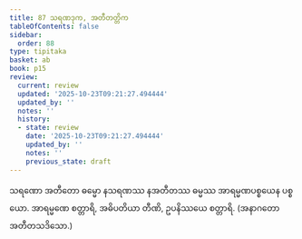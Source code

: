 ```yaml
---
title: 87 သရဏဒုက, အတီတတ္တိက
tableOfContents: false
sidebar:
  order: 88
type: tipitaka
basket: ab
book: p15
review:
  current: review
  updated: '2025-10-23T09:21:27.494444'
  updated_by: ''
  notes: ''
  history:
  - state: review
    date: '2025-10-23T09:21:27.494444'
    updated_by: ''
    notes: ''
    previous_state: draft
---
```



<ReviewStatus review={frontmatter.review} showDetails={true} />

<HypothesisAnnotation frontmatter={frontmatter} />

<DynamicBreadcrumb />

<Division number="99" book="p15" e="ch" v="40" p="242">

<Paragraph number="273" book="p15">
သရဏော အတီတော ဓမ္မော နသရဏဿ နအတီတဿ ဓမ္မဿ အာရမ္မဏပစ္စယေန ပစ္စယော. အာရမ္မဏေ စတ္တာရိ, အဓိပတိယာ တီဏိ, ဥပနိဿယေ စတ္တာရိ. (အနာဂတော အတီတသဒိသော.)
</Paragraph>
</Division>
